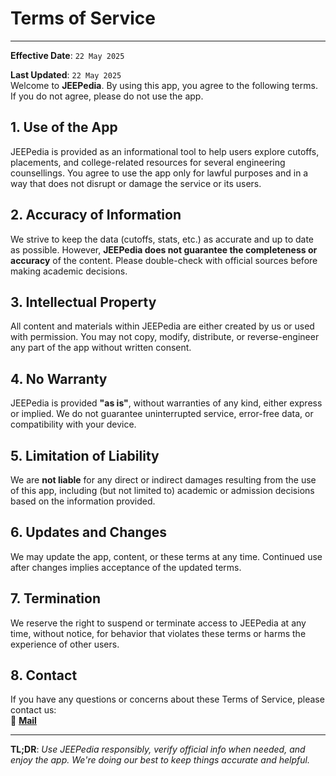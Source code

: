 # Terms of Service
---
**Effective Date**: `22 May 2025`

**Last Updated**: `22 May 2025`
<br />
Welcome to **JEEPedia**. By using this app, you agree to the following terms. If you do not agree, please do not use the app.

## 1. Use of the App

JEEPedia is provided as an informational tool to help users explore cutoffs, placements, and college-related resources for several engineering counsellings. You agree to use the app only for lawful purposes and in a way that does not disrupt or damage the service or its users.

## 2. Accuracy of Information

We strive to keep the data (cutoffs, stats, etc.) as accurate and up to date as possible. However, **JEEPedia does not guarantee the completeness or accuracy** of the content. Please double-check with official sources before making academic decisions.

## 3. Intellectual Property

All content and materials within JEEPedia are either created by us or used with permission. You may not copy, modify, distribute, or reverse-engineer any part of the app without written consent.

## 4. No Warranty

JEEPedia is provided **"as is"**, without warranties of any kind, either express or implied. We do not guarantee uninterrupted service, error-free data, or compatibility with your device.

## 5. Limitation of Liability

We are **not liable** for any direct or indirect damages resulting from the use of this app, including (but not limited to) academic or admission decisions based on the information provided.

## 6. Updates and Changes

We may update the app, content, or these terms at any time. Continued use after changes implies acceptance of the updated terms.

## 7. Termination

We reserve the right to suspend or terminate access to JEEPedia at any time, without notice, for behavior that violates these terms or harms the experience of other users.

## 8. Contact

If you have any questions or concerns about these Terms of Service, please contact us:
<br />
📧 **[Mail](mailto:jeepedia.in@gmail.com)**

---

**TL;DR**: *Use JEEPedia responsibly, verify official info when needed, and enjoy the app. We're doing our best to keep things accurate and helpful.*
